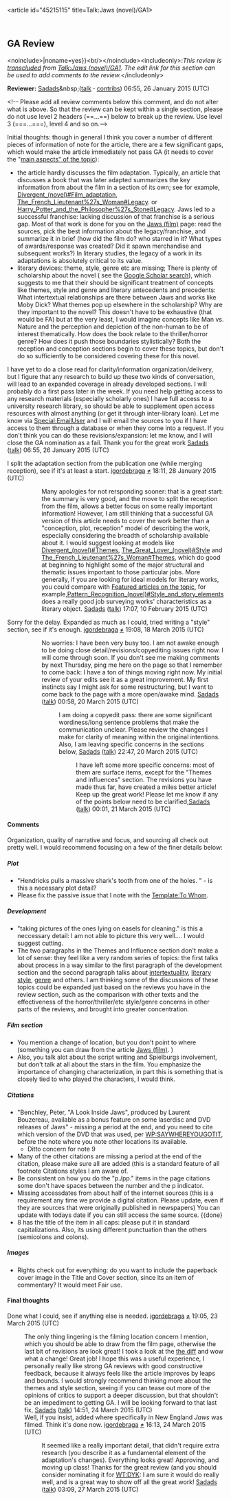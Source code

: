 <article id="45215115" title=Talk:Jaws (novel)/GA1>
	<talkpage id="45215115" title="Talk:Jaws (novel)/GA1">
==GA Review==
{{Good article tools}}
&lt;noinclude&gt;{{al|{{#titleparts:Jaws (novel)/GA1|-1}}|noname=yes}}&lt;br/&gt;&lt;/noinclude&gt;&lt;includeonly&gt;:''This review is [[WP:transclusion|transcluded]] from [[Talk:Jaws (novel)/GA1]]. The edit link for this section can be used to add comments to the review.''&lt;/includeonly&gt;

'''Reviewer:''' [[User:Sadads|Sadads]]&amp;nbsp;([[User talk:Sadads|talk]] '''·''' [[Special:Contributions/Sadads|contribs]]) 06:55, 26 January 2015 (UTC)

&lt;!-- Please add all review comments below this comment, and do not alter what is above. So that the review can be kept within a single section, please do not use level 2 headers (==...==) below to break up the review. Use level 3 (===...===), level 4 and so on.--&gt;

{{ping|Igordebraga}} Initial thoughts: though in general I think you cover a number of different pieces of information of note for the article, there are a few significant gaps, which would make the article immediately not pass GA (it needs to cover the &quot;[[Wikipedia:Good_article_criteria|main aspects&quot; of the topic]]): 
* the article hardly discusses the film adaptation. Typically, an article that discusses a book that was later adapted summarizes the key information from about the film in a section of its own; see for example, [[Divergent_(novel)#Film_adaptation]], [[The_French_Lieutenant%27s_Woman#Legacy]]. or [[Harry_Potter_and_the_Philosopher%27s_Stone#Legacy]]. Jaws led to a successful franchise: lacking discussion of that franchise is a serious gap. Most of that work is done for you on the [[Jaws (film)]] page: read the sources, pick the best information about the legacy/franchise, and summarize it in brief (how did the film do? who starred in it? What types of awards/response was created? Did it spawn merchandise and subsequent works?) In literary studies, the legacy of a work in its adaptations is absolutely critical to its value.
*literary devices: theme, style, genre etc are missing; There is plenty of scholarship about the novel ( see the [https://scholar.google.com/scholar?cites=13767614672848689597&amp;as_sdt=2005&amp;sciodt=0,5&amp;hl=en Google Scholar search]), which suggests to me that their should be significant treatment of concepts like themes, style and genre and literary antecedents and precedents: What intertextual relationships are there between Jaws and works like Moby Dick? What themes pop up elsewhere in the scholarship? Why are they important to the novel? This doesn't have to be exhaustive (that would be FA) but at the very least, I would imagine concepts like Man vs. Nature and the perception and depiction of the non-human to be of interest thematically. How does the book relate to the thriller/horror genre? How does it push those boundaries stylistically?  Both the reception and conception sections begin to cover these topics, but don't do so sufficiently to be considered covering these for this novel.
 
I have yet to do a close read for clarity/information organization/delivery, but I figure that any research to build up these two kinds of conversation, will lead to an expanded coverage in already developed sections. I will probably do a first pass later in the week. If you need help getting access to any research materials (especially scholarly ones) I have full access to a university research library, so should be able to supplement open access resources with almost anything (or get it through inter-library loan). Let me know via [[Special:EmailUser]] and I will email the sources to you if I have access to them through a database or when they come into a request. If you don't think you can do these revisions/expansion: let me know, and I will close the GA nomination as a fail. Thank you for the great work  [[User:Sadads|Sadads]] ([[User talk:Sadads|talk]]) 06:55, 26 January 2015 (UTC)

I split the adaptation section from the publication one (while merging reception), see if it's at least a start. [[User:Igordebraga|igordebraga]] [[User_talk:Igordebraga|≠]] 18:11, 28 January 2015 (UTC)
::Many apologies for not rersponding sooner: that is a great start: the summary is very good, and the move to split the reception from the film, allows a better focus on some really important information! However, I am still thinking that a successful GA version of this article needs to cover the work better than a &quot;conception, plot, reception&quot; model of describing the work, especially considering the breadth of scholarship available about it. I would suggest looking at models like [[Divergent_(novel)#Themes]], [[The_Great_Lover_(novel)#Style]] and [[The_French_Lieutenant%27s_Woman#Themes]], which do good at beginning to highlight some of the major structural and thematic issues important to those particular  jobs. More generally, if you are looking for ideal models for literary works, you could compare with [[Wikipedia:Featured_articles#Literature_and_theatre|Featured articles on the topic]], for example,[[Pattern_Recognition_(novel)#Style_and_story_elements]] does a really good job surveying works' characteristics as a literary object. [[User:Sadads|Sadads]] ([[User talk:Sadads|talk]]) 17:07, 10 February 2015 (UTC)

Sorry for the delay. Expanded as much as I could, tried writing a &quot;style&quot; section, see if it's enough. [[User:Igordebraga|igordebraga]] [[User_talk:Igordebraga|≠]] 19:08, 18 March 2015 (UTC)
::{{ping|igordebraga}} No worries: I have been very busy too. I am not awake enough to be doing close detail/revisions/copyediting issues right now. I will come through soon. If you don't see me making comments by next Thursday, ping me here on the page so that I remember to come back: I have a ton of things moving right now. My initial review of your edits see it as a great improvement. My first instincts say I might ask for some restructuring, but I want to come back to the page with a more open/awake mind. [[User:Sadads|Sadads]] ([[User talk:Sadads|talk]]) 00:58, 20 March 2015 (UTC)
:::I am doing a copyedit pass: there are some significant wordiness/long sentence problems that make the communication unclear. Please review the changes I make for clarity of meaning within the original intentions. Also, I am leaving specific concerns in the sections below, [[User:Sadads|Sadads]] ([[User talk:Sadads|talk]]) 22:47, 20 March 2015 (UTC)
::::{{ping|igordebraga}}I have left some more specific concerns: most of them are surface items, except for the &quot;Themes and influences&quot; section. The revisions you have made thus far, have created a miles better article! Keep up the great work! Please let me know if any of the points below need to be clarified,[[User:Sadads|Sadads]] ([[User talk:Sadads|talk]]) 00:01, 21 March 2015 (UTC)

====Comments====
Organization, quality of narrative and focus, and sourcing all check out pretty well. I would recommend focusing on a few of the finer details below: 

=====Plot=====
*&quot;Hendricks pulls a massive shark's tooth from one of the holes. &quot; - is this a necessary plot detail? {{fixed}}
*Please fix the passive issue that I note with the [[Template:To Whom]]. {{fixed}}
=====Development=====
*&quot;taking pictures of the ones lying on easels for cleaning.&quot; is this a neccessary detail: I am not able to picture this very well.... I would suggest cutting. {{fixed}}
*The two paragraphs in the Themes and Influence section don't make a lot of sense: they feel like a very random series of topics: the first talks about process in a way similar to the first paragraph of the development section and the second paragraph talks about [[intertextuality]], [[literary style]], [[genre]] and others. I am thinking some of the discussions of these topics could be expanded just based on the reviews you have in the review section, such as the comparison with other texts and the effectiveness of the horror/thriller/etc style/genre concerns in other parts of the reviews, and brought into greater concentration. {{fixed}}

=====Film section=====
*You mention a change of location, but you don't point to where (something you can draw from the article [[Jaws (film)]]. ) {{not fixed}}
*Also, you talk alot about the script writing and Spielburgs involvement, but don't talk at all about the stars in the film. You emphasize the importance of changing characterization, in part this is something that is closely tied to who played the characters, I would think. {{fixed}}

=====Citations=====
*&quot;Benchley, Peter, &quot;A Look Inside Jaws&quot;, produced by Laurent Bouzereau, available as a bonus feature on some laserdisc and DVD releases of Jaws&quot; - missing a period at the end, and you need to cite which version of the DVD that was used, per [[WP:SAYWHEREYOUGOTIT]], before the note where you note other locations its available. {{fixed}}
**Ditto concern for note 9 {{fixed}}
*Many of the other citations are missing a period at the end of the citation, please make sure all are added (this is a standard feature of all footnote Citations styles I am aware of. {{fixed}}
*Be consistent on how you do the &quot;p./pp.&quot; items in the page citations some don't have spaces between the number and the p indicator. {{fixed}}
*Missing accessdates from about half of the internet sources (this is a requirement any time we provide a digital citation. Please update, even if they are sources that were originally published in newspapers) You can update with todays date if you can still access the same source. {{done}
*8 has the title of the item in all caps: please put it in standard capitalizations. Also, its using different punctuation than the others (semicolons and colons).  {{fixed}}

=====Images=====
*Rights check out for everything: do you want to include the paperback cover image in the Title and Cover section, since its an item of commentary? It would meet Fair use. {{fixed}}

====Final thoughts====

Done what I could, see if anything else is needed. [[User:Igordebraga|igordebraga]] [[User_talk:Igordebraga|≠]] 19:05, 23 March 2015 (UTC)
:The only thing lingering is the filming location concern I mention, which you should be able to draw from the film page, otherwise the last bit of revisions are look great! I took a look at the [https://en.wikipedia.org/w/index.php?title=Jaws_%28novel%29&amp;diff=653312224&amp;oldid=646120126 the diff] and wow what a change! Great job! I hope this was a useful experience, I personally really like strong GA reviews with good constructive feedback, because it always feels like the article improves by leaps and bounds. I would strongly recommend thinking more about the themes and style section, seeing if you can tease out more of the opinions of critics to support a deeper discussion, but that shouldn't be an impediment to getting GA. I will be looking forward to that last fix, [[User:Sadads|Sadads]] ([[User talk:Sadads|talk]]) 14:51, 24 March 2015 (UTC)
:Well, if you insist, added where specifically in New England ''Jaws'' was filmed. Think it's done now. [[User:Igordebraga|igordebraga]] [[User_talk:Igordebraga|≠]] 16:13, 24 March 2015 (UTC)
::It seemed like a really important detail, that didn't require extra research (you describe it as a fundamental element of the adaptation's changes). Everything looks great! Approving, and moving up class! Thanks for the great review (and you should consider nominating it for [[WT:DYK]]: I am sure it would do really well, and is a great way to show off all the great work! [[User:Sadads|Sadads]] ([[User talk:Sadads|talk]]) 03:09, 27 March 2015 (UTC)
	</talkpage>
</article>